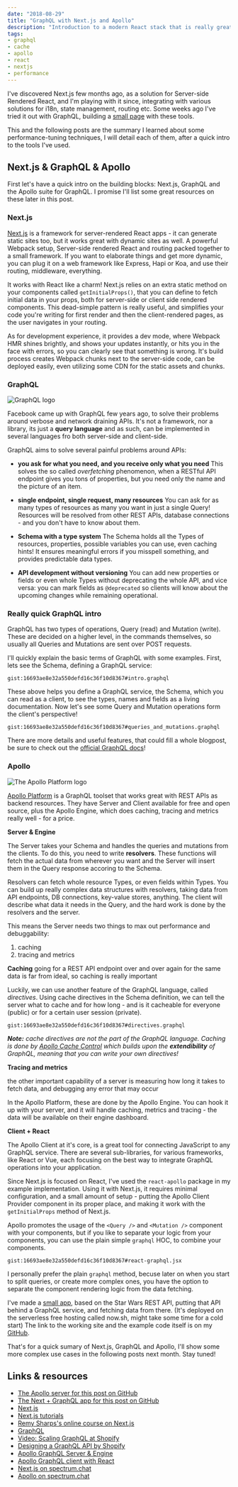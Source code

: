 ```yaml
---
date: "2018-08-29"
title: "GraphQL with Next.js and Apollo"
description: "Introduction to a modern React stack that is really great to work with"
tags:
- graphql
- cache
- apollo
- react
- nextjs
- performance
---
```



<Intro>

I've discovered Next.js few months ago, as a solution for Server-side Rendered React, and I'm playing with it since, integrating with various solutions for i18n, state management, routing etc. Some weeks ago I've tried it out with GraphQL, building a [small page](https://starwars-app-qcusxpjhnl.now.sh/) with these tools.

This and the following posts are the summary I learned about some performance-tuning techniques, I will detail each of them, after a quick intro to the tools I've used.

</Intro>


## Next.js & GraphQL & Apollo

First let's have a quick intro on the building blocks: Next.js, GraphQL and the Apollo suite for GraphQL. I promise I'll list some great resources on these later in this post.

### Next.js


<PostImage
  image="nextjs.svg"
  align="right"
  alt="The Next.js logo"
/>

[Next.js](https://nextjs.org/) is a framework for server-rendered React apps - it can generate static sites too, but it works great with dynamic sites as well. A powerful Webpack setup, Server-side rendered React and routing packed together to a small framework. If you want to elaborate things and get more dynamic, you can plug it on a web framework like Express, Hapi or Koa, and use their routing, middleware, everything.

It works with React like a charm! Next.js relies on an extra static method on your components called `getInitialProps()`, that you can define to fetch initial data in your props, both for server-side or client side rendered components. This dead-simple pattern is really useful, and simplifies your code you're writing for first render and then the client-rendered pages, as the user navigates in your routing.

As for development experience, it provides a dev mode, where Webpack HMR shines brightly, and shows your updates instantly, or hits you in the face with errors, so you can clearly see that something is wrong. It's build process creates Webpack chunks next to the server-side code, can be deployed easily, even utilizing some CDN for the static assets and chunks.







<a name="graphql" class="anchor" />

### GraphQL

![GraphQL logo](./graphql.svg "left")


Facebook came up with GraphQL few years ago, to solve their problems around verbose and network draining APIs. It's not a framework, nor a library, its just a **query language** and as such, can be implemented in several languages fro both server-side and client-side.

GraphQL aims to solve several painful problems around APIs:

- **you ask for what you need, and you receive only what you need**
This solves the so called _overfetching_ phenomenon, when a RESTful API endpoint gives you tons of properties, but you need only the name and the picture of an item.

- **single endpoint, single request, many resources**
You can ask for as many types of resources as many you want in just a single Query! Resources will be resolved from other REST APIs, database connections - and you don't have to know about them.

- **Schema with a type system**
The Schema holds all the Types of resources, properties, possible variables you can use, even caching hints! It ensures meaningful errors if you misspell something, and provides predictable data types.

- **API development without versioning**
You can add new properties or fields or even whole Types without deprecating the whole API, and vice versa: you can mark fields as `@deprecated` so clients will know about the upcoming changes while remaining operational.

### Really quick GraphQL intro

GraphQL has two types of operations, Query (read) and Mutation (write). These are decided on a higher level, in the commands themselves, so usually all Queries and Mutations are sent over POST requests.

I'll quickly explain the basic terms of GraphQL with some examples. First, lets see the Schema, defining a GraphQL service:


`gist:16693ae8e32a550defd16c36f10d8367#intro.graphql`


These above helps you define a GraphQL service, the Schema, which you can read as a client,
to see the types, names and fields as a living documentation. Now let's see some Query and Mutation operations
form the client's perspective!


`gist:16693ae8e32a550defd16c36f10d8367#queries_and_mutations.graphql`


There are more details and useful features, that could fill a whole blogpost,
be sure to check out the [official GraphQL docs](http://graphql.github.io/)!










<a name="apollo" class="anchor" />

### Apollo

![The Apollo Platform logo](./apollo.svg "right")

[Apollo Platform](https://www.apollographql.com/) is a GraphQL toolset that works great with REST APIs as backend resources. They have Server and Client available for free and open source, plus the Apollo Engine, which does caching, tracing and metrics really well - for a price.

**Server & Engine**

The Server takes your Schema and handles the queries and mutations from the clients. To do this, you need to write **resolvers**. These functions will fetch the actual data from wherever you want and the Server will insert them in the Query response accoring to the Schema.

Resolvers can fetch whole resource Types, or even fields within Types. You can build up really complex data structures with resolvers, taking data from API endpoints, DB connections, key-value stores, anything. The client will describe what data it needs in the Query, and the hard work is done by the resolvers and the server.

This means the Server needs two things to max out performance and debuggability:

1. caching
2. tracing and metrics

**Caching**
going for a REST API endpoint over and over again for the same data is far from ideal, so caching is really important

Luckily, we can use another feature of the GraphQL language, called _directives_. Using cache directives in the Schema definition, we can tell the server what to cache and for how long - and is it cacheable for everyone (public) or for a certain user session (private).


`gist:16693ae8e32a550defd16c36f10d8367#directives.graphql`


_**Note:** cache directives are not the part of the GraphQL language. Caching is done by [Apollo Cache Control](https://github.com/apollographql/apollo-cache-control) which builds upon the **extendibility** of GraphQL, meaning that you can write your own directives!_

**Tracing and metrics**

the other important capability of a server is measuring how long it takes to fetch data, and debugging any error that may occur

In the Apollo Platform, these are done by the Apollo Engine. You can hook it up with your server, and it will handle caching, metrics and tracing - the data will be available on their engine dashboard.

**Client + React**

The Apollo Client at it's core, is a great tool for connecting JavaScript to any GraphQL service. There are several sub-libraries, for various frameworks, like React or Vue, each focusing on the best way to integrate GraphQL operations into your application.

Since Next.js is focused on React, I've used the `react-apollo` package in my example implementation. Using it with Next.js, it requires minimal configuration, and a small amount of setup - putting the Apollo Client Provider component in its proper place, and making it work with the `getInitialProps` method of Next.js.

Apollo promotes the usage of the `<Query />` and `<Mutation />` component with your components, but if you like to separate your logic from your components, you can use the plain simple `graphql` HOC, to combine your components.



`gist:16693ae8e32a550defd16c36f10d8367#react-graphql.jsx`



I personally prefer the plain `graphql` method, becuse later on when you start to split queries, or create more complex ones, you have the option to separate the component rendering logic from the data fetching.

I've made a [small app](https://starwars-app-qcusxpjhnl.now.sh/), based on the Star Wars REST API, putting that API behind a GraphQL service, and fetching data from there. (It's deployed on the serverless free hosting called now.sh, might take some time for a cold start) The link to the working site and the example code itself is on my [GitHub](https://github.com/necccc/nextjs-apollo-graphql).

That's for a quick sumary of Next.js, GraphQL and Apollo, I'll show some more complex use cases in the following posts next month. Stay tuned!



## Links & resources

- [The Apollo server for this post on GitHub](https://github.com/necccc/starwars-graphql)
- [The Next + GraphQL app for this post on GitHub](https://github.com/necccc/nextjs-apollo-graphql)
- [Next.js](https://github.com/zeit/next.js)
- [Next.js tutorials](https://nextjs.org/learn/)
- [Remy Sharps's online course on Next.js](https://next.training.leftlogic.com/)
- [GraphQL](https://graphql.org/)
- [Video: Scaling GraphQL at Shopify](https://www.youtube.com/watch?v=2It9NofBWYg)
- [Designing a GraphQL API by Shopify](https://gist.github.com/swalkinshaw/3a33e2d292b60e68fcebe12b62bbb3e2)
- [Apollo GraphQL Server & Engine](https://www.apollographql.com/)
- [Apollo GraphQL client with React](https://www.apollographql.com/docs/react/)
- [Next.js on spectrum.chat](https://spectrum.chat/next-js)
- [Apollo on spectrum.chat](https://spectrum.chat/apollo)
